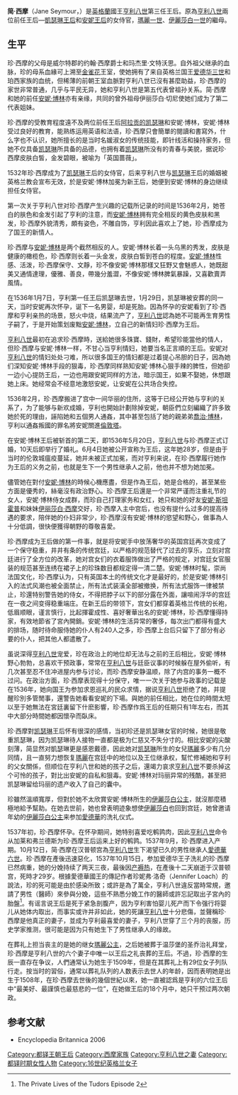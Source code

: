 {{Otheruses|簡·西摩|subject=英格蘭王后|other=同名美國女演員}}
{{refimprove|time=2017-11-04}}
{{NoteTA |G1=Country |1=zh-cn:简·西摩;zh-tw:珍·西摩;|2=zh-cn:简;zh-tw:珍;}}
{{Infobox Monarch|royal|consort
| name = 简·西摩
| title = 英格蘭王后
| image =Hans_Holbein_d._J._032b.jpg
| caption =[[小汉斯·霍尔拜因|小汉斯·霍尔拜因]]繪製的英格蘭王后简·西摩肖像，現存於奧地利維也納[[艺术史博物馆|艺术史博物馆]]
| consortreign =1536年5月30日 - 1537年10月24日
| spouse =[[亨利八世|亨利八世]]
| issue =[[愛德華六世|愛德華六世]]
| father =[[約翰·西摩|約翰·西摩]]
| mother =[[瑪格麗特·溫特渥斯|瑪格麗特·溫特渥斯]]
| date of birth =1508年
| place of birth =
| date of death =1537年10月24日
| place of death =[[漢普頓宮|漢普頓宮]]
|}}

'''简·西摩'''（Jane Seymour，{{bd|1508年||1537年|10月24日}}）是[[英格蘭|英格蘭]]國王[[亨利八世|亨利八世]]第三任王后。原為[[亨利八世|亨利八世]]兩位前任王后—[[阿拉貢的凱瑟琳|凱瑟琳王后]]和[[安妮·博林|安妮王后]]的女侍官，[[玛丽一世_(英格兰)|瑪麗一世]]、[[伊丽莎白一世|伊麗莎白一世]]的繼母。

== 生平 ==
珍·西摩的父母是威尔特郡的约翰·西摩爵士和玛杰里·文特沃思。自外祖父继承的血脉，珍的母系血緣可上溯至[[金雀花王朝|金雀花]]王室，使她拥有了来自英格兰国王[[爱德华三世|爱德华三世]]和珀西家族的血统，但稀薄的前朝王室血脈對亨利八世已沒有甚麼助益，珍·西摩的家世非常普通，几乎与平民无异，她和亨利八世是第五代表曾祖孙关系。简·西摩和她的前任[[安妮·博林|安妮·博林]]亦有亲缘，共同的曾外祖母伊丽莎白·切尼使她们成为了第二代表姐妹。

珍·西摩的受教育程度遠不及两位前任王后[[阿拉贡的凯瑟琳|阿拉贡的凯瑟琳]]和安妮·博林，安妮·博林受过良好的教育，能熟练运用英语和法语，珍·西摩只會簡單的閱讀和書寫外，什么字也不认识，她所擅长的是当时名媛淑女的传统技能，即针线活和操持家务，但她不仅具备[[阿拉贡的凯瑟琳|凯瑟琳]]所具备的品德，也拥有着[[阿拉贡的凯瑟琳|凯瑟琳]]所没有的青春与美貌，据说珍·西摩皮肤白皙，金发碧眼，被喻为「英国蔷薇」。

1532年珍·西摩成为了[[阿拉貢的凱瑟琳|凯瑟琳]]王后的女侍官，后来亨利八世与[[阿拉贡的凯瑟琳|凯瑟琳]]王后的婚姻被英格兰教会宣布无效，於是安妮·博林加冕为新王后，她便到安妮·博林的身边继续担任女侍官。

第一次关于亨利八世对珍·西摩产生兴趣的记载所记录的时间是1536年2月，她苍白的肤色和金发引起了亨利的注意，而[[安妮·博林|安妮·博林]]拥有完全相反的黄色皮肤和黑发，珍·西摩外貌清秀，頗有姿色，不雕自饰，亨利因此喜欢上了她，珍·西摩成为了国王的新情人。

珍·西摩与[[安妮·博林|安妮·博林]]是两个截然相反的人。安妮·博林长着一头乌黑的秀发，皮肤是健康的橄榄色，珍·西摩则长着一头金发，皮肤白皙到苍白的程度。[[安妮·博林|安妮·博林]]性感、活泼，珍·西摩保守、文靜，珍不像安妮·博林那樣又狂野又會魅惑人，她既甜美又通情達理，優雅、善良，帶幾分羞澀，不像安妮·博林脾氣暴躁，又喜歡賣弄風情。

在1536年1月7日，亨利第一任王后凯瑟琳去世，1月29日，凯瑟琳被安葬的同一天，当时安妮再次怀孕，诞下一名男婴，却是死胎。因為怀孕的安妮看到了珍·西摩和亨利亲热的场景，怒火中烧，结果流产了，[[亨利八世|亨利八世]]認為她不可能再生育男性子嗣了，于是开始策划废黜[[安妮·博林|安妮·博林]]，立自己的新情妇珍·西摩为王后。

[[亨利八世|亨利八世]]最初在追求珍·西摩時，送給她很多珠寶、錢財，希望珍能當他的情人，但珍·西摩与安妮·博林一样，不甘心当亨利情妇，她要当名正言順的王后。安妮对[[亨利八世|亨利八世]]的情妇处处刁难，所以很多国王的情妇都是过着提心吊胆的日子，因為她们深知安妮·博林手段的狠毒，珍·西摩同样熟知安妮·博林心狠手辣的脾性，但她卻一边小心提防王后，一边也用跟安妮同样的方法，暗示国王，如果不娶她，休想跟她上床。她经常会不经意地激怒安妮，让安妮在公共场合失控。

1536年2月，珍·西摩搬进了宫中一间华丽的住所，这等于已经公开她与亨利的关系了，为了能够与新欢成婚，亨利也開始計劃除掉安妮，朝臣們立刻編織了許多致她於死的理由，誣陷她和五個男人通姦，其中甚至包括了她的親弟弟[[喬治·博林|喬治·博林]]，亨利以通姦叛國的罪名將安妮關進[[倫敦塔|倫敦塔]]。

在安妮·博林王后被斩首的第二天，即1536年5月20日，[[亨利八世|亨利八世]]与珍·西摩正式订婚，10天后即举行了婚礼。6月4日她被公开宣称为王后，这年她28岁，但是由于当时的伦敦城瘟疫蔓延，她并未被正式加冕，而对亨利来说，在珍·西摩履行她作为王后的义务之前，也就是生下一个男性继承人之前，他也并不想为她加冕。

儘管她在對付[[安妮·博林|安妮·博林]]的時候心機應盡，但是作為王后，她是合格的，甚至某些方面是優秀的，絲毫沒有政治野心。珍·西摩王后還是一个非常严谨而注重礼节的女人，安妮·博林侍女成群，而珍自己打理家务和女红，她只和她的好友[[安妮·斯坦霍普|安妮·斯坦霍普]]和妹妹[[伊丽莎白·西摩|伊丽莎白·西摩]]交好，珍·西摩入主中宫后，也没有提什么过多的提高待遇的要求，陪伴她的仆妇非常少，珍·西摩沒有安妮·博林的慾望和野心，做事為人十分低調，很快便獲得朝野的尊敬喜愛。

珍·西摩成为王后做的第一件事，就是将安妮手中放荡奢华的英国宫廷再次变成了一个保守稳重，井井有条的传统宫廷，以严格的规范替代了过去的享乐，立刻对宫廷进行了全方位的改革，她对宫女们的衣着服饰做出了严格的规定，对宫廷女官服装的规范甚至连绣在裙子上的珍珠数目都规定得一清二楚。安妮·博林时髦，崇尚法国文化，珍·西摩认为，只有英国本土的传统文化才是最好的，於是安妮·博林引入的法式风潮也被全面禁止，所有法式装潢全部被撤换，所有法式服饰一律被禁止，珍還特别警告她的侍女，不得把脖子以下的部分露在外面，讓喧闹浮华的宫廷在一夜之间变得稳重端庄。在新王后的带领下，宫女们都穿着英格兰传统的长袍，低眉顺眼，谨言慎行，比起揮霍成性、喜好奢華出名的安妮·博林，珍·西摩懂得持家，有效地節省了宮內開銷。安妮·博林的生活异常的奢侈，每次出门都得有盛大的排场，随时待命服侍她的仆人有240人之多，珍·西摩上台后只留下了部分有必要的仆人，把其他人都遣散了。

虽说深得[[亨利八世|亨利八世]]宠爱，珍在政治上的地位却无法与之前的王后相比，安妮·博林野心勃勃，总喜欢干预政事，常常在[[亨利八世|亨利八世]]与廷臣议事的时候躲在屋外偷听，有几次甚至忍不住冲进屋内参与讨论，而珍·西摩安静温顺，除了内宫的事务一概不过问。在政治方面，珍·西摩表现得十分保守，唯一一次关于她参与政事的记载是在1536年，她向国王为参加求恩巡礼的民众求情，据说[[亨利八世|亨利八世]]拒绝了她，并提醒珍別多管閒事，還警告她看看安妮的下場。與她的前任相比，她在位的時間太短以至于她無法在宮廷裏留下什麽影響，珍·西摩作爲王后的任期只有1年左右，而其中大部分時間她都因懷孕而臥床。

珍·西摩對[[阿拉贡的凯瑟琳|凯瑟琳]]王后怀有很深的感情，当初珍还是凯瑟琳女官的时候，她很是敬重凯瑟琳，因为凯瑟琳待人接物一直都是极为仁慈又不失分寸的。相比安妮的尖酸刻薄，简显然对凱瑟琳更是感恩戴德，因此她对[[阿拉贡的凯瑟琳|凯瑟琳]]所生的女兒[[玛丽一世_(英格兰)|瑪麗]]多少有几分同情，且一直努力想恢复[[玛丽一世_(英格兰)|瑪麗]]在宫廷中的地位以及王位继承权，幫忙修補她和亨利的父女關係，但顺位在亨利八世和她的孩子之后，還竭力哀求[[亨利八世|亨利八世]]不要杀掉这个可怜的孩子，對比出安妮的自私和狠毒。安妮·博林对玛丽异常的残酷，甚至把凯瑟琳留给玛丽的遗产收入了自己的囊中。

珍雖然溫順寬厚，但對於她不太欣賞安妮·博林所生的[[伊丽莎白一世|伊麗莎白公主]]，就沒那麼積極地給予幫助。在她去世前，她也曾表明迹象想使[[伊丽莎白一世|伊麗莎白]]也回到宫廷，她曾邀请年幼的[[伊丽莎白一世|伊麗莎白公主]]来参加[[爱德华六世|愛德華]]的洗礼仪式。

1537年初，珍·西摩怀孕。在怀孕期间，她特别喜爱吃鹌鹑肉，因此[[亨利八世|亨利八世]]命令从加莱和弗兰德斯为珍·西摩王后运来上好的鹌鹑。1537年9月，珍·西摩进入产期。10月12日，简·西摩在汉普顿宫為[[亨利八世|亨利八世]]生下渴望已久的男性继承人[[愛德華六世|愛德華六世]]。珍·西摩在產後迅速惡化，1537年10月15日，参加爱德华王子洗礼的珍·西摩已然病重，她的分娩持续了两天三夜，最後因[[产褥热|产褥热]]，在產後十二天崩逝于汉普顿宫，死時才29岁。根據愛德華國王的傳記作者珍妮弗·洛奇（Jennifer Loach）的說法，珍的死可能是由於{{le|胎盤殘留|Retained placenta}}感染所致；或許是為了萬全，亨利八世違反當時常規，邀請了男性（醫師）來參與分娩，這些不熟悉分娩工作的醫師或許忘記取出子宮內的胎盤<ref>The Private Lives of the Tudors Episode 2</ref>。有谣言说王后是死于紧急剖腹产，因为亨利害怕婴儿死产而下令强行将婴儿从她体内取出，而事实或许并非如此，她的死讓[[亨利八世|亨利八世]]十分悲傷，並聲稱珍·西摩是他真正的妻子，並成为亨利最喜爱的妻子，亨利八世穿了三个月的丧服，历史学家推测，很可能是因为只有她生下了男性继承人的缘故。

在葬礼上担当丧主的是她的继女[[玛丽一世_(英格兰)|瑪麗公主]]，之后她被葬于温莎堡的圣乔治礼拜堂，珍·西摩是亨利八世的六个妻子中唯一以王后之礼丧葬的王后。不過，珍·西摩的生辰一直存在争议，人們通常认为她生于1509年，但是在其葬礼上有29位女子列队行走。按当时的習俗，通常以葬礼队列的人数表示去世人的年龄，因而表明她是出生于1508年，在珍·西摩去世後的幾個世紀以來，她一直被認爲是亨利的六位王后中“最美好、最謹慎也最慈悲的一位”，在她做王后的18个月中，她只干预过两次朝政。

==参考文献==
{{reflist}}
* Encyclopedia Britannica 2006

{{英格蘭君主配偶}}

{{Authority control}}
[[Category:都铎王朝王后|Category:都铎王朝王后]]
[[Category:西摩家族|Category:西摩家族]]
[[Category:亨利八世之妻|Category:亨利八世之妻]]
[[Category:都铎时期女性人物|Category:都铎时期女性人物]]
[[Category:16世纪英格兰女子|Category:16世纪英格兰女子]]